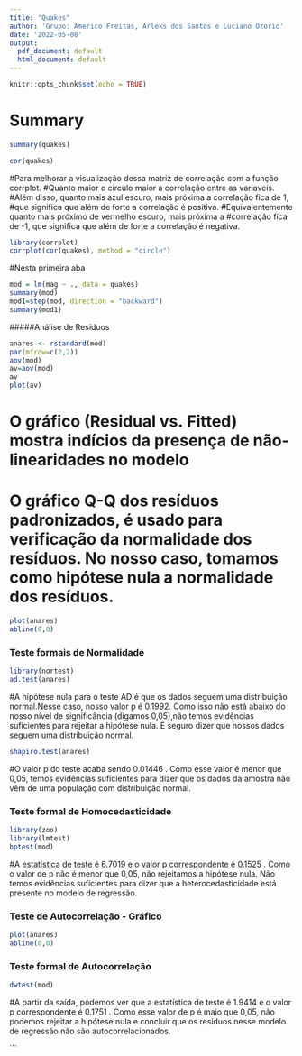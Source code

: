 ```yaml
---
title: "Quakes"
author: 'Grupo: Americo Freitas, Arleks dos Santos e Luciano Ozorio'
date: '2022-05-08'
output:
  pdf_document: default
  html_document: default
---
```


```r
knitr::opts_chunk$set(echo = TRUE)
```

# Summary

```r
summary(quakes)
```

```r
cor(quakes)
```
#Para melhorar a visualização dessa matriz de correlação com a função corrplot.
#Quanto maior o círculo maior a correlação entre as variaveis.
#Além disso, quanto mais azul escuro, mais próxima a correlação fica de 1, 
#que significa que além de forte a correlação é positiva. 
#Equivalentemente quanto mais próximo de vermelho escuro, mais próxima a 
#correlação fica de -1, que significa que além de forte a correlação é negativa.
```r
library(corrplot)
corrplot(cor(quakes), method = "circle")
```
#Nesta primeira aba

```r
mod = lm(mag ~ ., data = quakes)
summary(mod)
mod1=step(mod, direction = "backward")
summary(mod1)
```

#####Análise de Resíduos  
```r
anares <- rstandard(mod)
par(mfrow=c(2,2))
aov(mod)
av=aov(mod)
av
plot(av)
```
# O gráfico (Residual vs. Fitted) mostra indícios da presença de não-linearidades no modelo
# O gráfico Q-Q dos resíduos padronizados, é usado para verificação da normalidade dos resíduos. No nosso caso, tomamos como hipótese nula a normalidade dos resíduos.
```r
plot(anares)
abline(0,0)
```
### Teste formais de Normalidade
```r
library(nortest)
ad.test(anares)
```
#A hipótese nula para o teste AD é que os dados  seguem  uma distribuição normal.Nesse caso, nosso valor p é 0.1992. Como isso não está abaixo do nosso nível de significância (digamos 0,05),não temos evidências suficientes para rejeitar a hipótese nula. É seguro dizer que nossos dados seguem uma distribuição normal.
```r
shapiro.test(anares)
```
#O valor p do teste acaba sendo  0.01446 . Como esse valor é menor que 0,05, temos evidências suficientes para dizer que os dados da amostra  não  vêm de uma população com distribuição normal.

### Teste formal de Homocedasticidade
```r
library(zoo)
library(lmtest)
bptest(mod)
```
#A estatística de teste é 6.7019 e o valor p correspondente é  0.1525 . Como o valor de p não é menor que 0,05, não rejeitamos a hipótese nula. Não temos evidências suficientes para dizer que a heterocedasticidade está presente no modelo de regressão.

### Teste de Autocorrelação - Gráfico
```r
plot(anares)
abline(0,0)
```

### Teste formal de Autocorrelação
```r
dwtest(mod)
```
#A partir da saída, podemos ver que a estatística de teste é  1.9414  e o valor p correspondente é  0.1751 . Como esse valor de p é maio que 0,05, não podemos rejeitar a hipótese nula e concluir que os resíduos nesse modelo de regressão não são autocorrelacionados.

```
